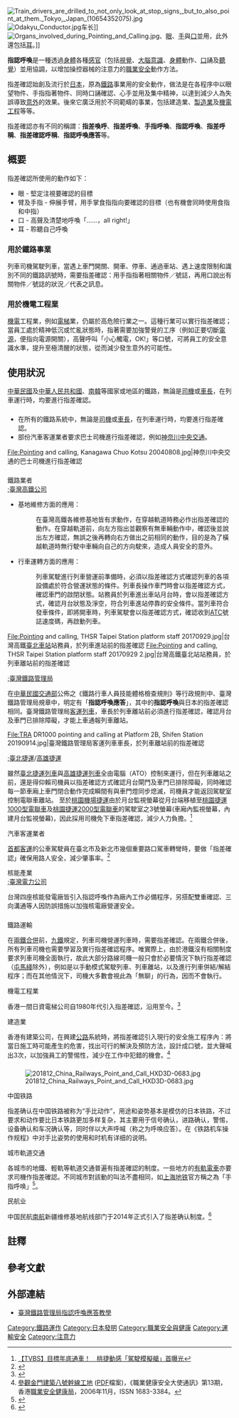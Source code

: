 {{globalize|area=东亚}}
{{Japanese
|japanese = 指差確認
|kana = しさかくにん / ゆびさしかくにん
|romaji = Shisa kakunin / Yubisashi kakunin
}}
[[File:Train_drivers_are_drilled_to_not_only_look_at_stop_signs,_but_to_also_point_at_them._Tokyo,_Japan_(10654352075).jpg|thumb]]
[[File:Odakyu_Conductor.jpg|thumb]]车长]]
[[File:Organs_involved_during_Pointing_and_Calling.jpg|thumb]]、[[眼|眼]]、[[手|手]]與[[口|口]]並用，此外還包括[[耳|耳]]。]]

'''指認呼喚'''是一種透過[[身體|身體]]各種[[感官|感官]]（包括[[視覺|視覺]]、[[大腦|大腦]][[意識|意識]]、[[身體|身體]]動作、[[口|口]]誦及[[聽覺|聽覺]]）並用協調，以增加操控器械的注意力的[[職業安全|職業安全]]動作方法。

指差確認始創及流行於[[日本|日本]]，原為[[鐵路|鐵路]]事業用的安全動作，做法是在各程序中以眼望物件、手指指著物件、同時口誦確認、心手並用及集中精神，以達到減少人為失誤導致[[意外|意外]]的效果。後來它廣泛用於不同範疇的事業，包括建造業、[[製造業|製造業]]及[[機電工程|機電工程]]等等。

指差確認亦有不同的稱謂：'''指差喚呼'''、'''指差呼喚'''、'''手指呼喚'''、'''指認呼喚'''、'''指差呼稱'''、'''指差確認呼稱'''、'''指認呼喚應答'''等。

==概要==
指差確認所使用的動作如下：

* 眼 - 堅定注視要確認的目標
* 臂及手指 - 伸展手臂，用手掌食指指向要確認的目標（也有機會同時使用食指和中指）
* 口 - 高聲及清楚地呼喚「……，all right!」{{NoteTag|在這裡[[日文|日文]]稱作「{{lang|ja|……よし！／オーライ！}}」（前者即是「正確！」的意思，後者為All Right的音譯），[[英語|英語]]則依[[臺灣鐵路管理局|臺鐵]]使用譯成「...all right!」。}}
* 耳 - 聆聽自己呼喚

===用於鐵路事業===
列車司機駕駛列車，當遇上車門開關、開車、停車、通過車站、遇上速度限制和識別不同的鐵路訊號時，需要指差確認：用手指指著相關物件／號誌，再用口說出有關物件／號誌的狀況／代表之訊息。

===用於機電工程業===
[[機械工程|機]][[電機工程學|電]]工程業，例如[[升降机|電梯]]業，仍屬於高危險行業之一。這種行業可以實行指差確認；當員工處於精神低沉或忙亂狀態時，指著需要加強警覺的工序（例如正要切斷[[電源|電源]]，便指向電源開關），高聲呼叫「小心觸電，OK!」等口號，可將員工的安全意識水準，提升至極清醒的狀態，從而減少發生意外的可能性。

==使用狀況==
[[中華民國|中華民國]]及[[中華人民共和國|中華人民共和國]]、[[南韓|南韓]]等國家或地區的鐵路，無論是[[司機|司機]]或[[車長|車長]]，在列車運行時，均要進行指差確認。

==={{JPN}}===
*在所有的鐵路系統中，無論是[[司機|司機]]或[[車長|車長]]，在列車運行時，均要進行指差確認。
*部份汽車客運業者要求巴士司機進行指差確認，例如[[神奈川中央交通|神奈川中央交通]]。
<gallery>
File:Pointing and calling, Kanagawa Chuo Kotsu 20040808.jpg|神奈川中央交通的巴士司機進行指差確認
</gallery>

==={{ROC-TW}}===
;鐵路業者
;;[[臺灣高鐵公司|臺灣高鐵公司]]
*基地維修方面的應用：
*:在臺灣高鐵各維修基地皆有求動作，在穿越軌道時務必作出指差確認的動作。在穿越軌道前，向左方指出並觀察有無車輛動作中，確認後並說出左方確認，無誤之後再轉向右方做出之前相同的動作，目的是為了橫越軌道時無行駛中車輛向自己的方向駛來，造成人員安全的意外。
*行車運轉方面的應用：
*:列車駕駛進行列車營運前準備時，必須以指差確認方式確認列車的各項設備處於符合營運狀態的條件。列車長操作車門時會以指差確認方式，確認車門的啟閉狀態。站務員於列車進出車站月台時，會以指差確認方式，確認月台狀態及淨空，符合列車進站停靠的安全條件。當列車符合發車條件，即將開車時，列車駕駛會以指差確認方式，確認收到[[列车自动控制系统|ATC]]號誌速度碼，再啟動列車。
<gallery>
File:Pointing and calling, THSR Taipei Station platform staff 20170929.jpg|台灣高鐵[[臺北車站|臺北車站]]站務員，於列車進站前的指差確認
File:Pointing and calling, THSR Taipei Station platform staff 20170929 2.jpg|台灣高鐵臺北站站務員，於列車離站前的指差確認
</gallery>

;;[[臺灣鐵路管理局|臺灣鐵路管理局]]
在[[中華民國交通部|中華民國交通部]]公佈之《鐵路行車人員技能體格檢查規則》等行政規則中、臺灣鐵路管理局規章中，明定有「'''指認呼喚應答'''」，其中的'''指認呼喚'''與日本的指差確認相同。臺灣鐵路管理局[[客運列車|客運列車]]，車長於列車離站前必須進行指差確認，確認月台及車門已排除障礙，才能上車通報列車離站。
<gallery>
File:TRA DR1000 pointing and calling at Platform 2B, Shifen Station 20190914.jpg|臺灣鐵路管理局客運列車車長，於列車離站前的指差確認
</gallery>

;;[[臺北捷運|臺北捷運]]/[[高雄捷運|高雄捷運]]
雖然[[臺北捷運列車|臺北捷運列車]]與[[高雄捷運列車|高雄捷運列車]]全由電腦（ATO）控制來運行，但在列車離站之前，還是得仰賴司機員以指差確認方式確認月台閘門及車門已排除障礙，同時確認每一節車廂上車門閉合動作完成瞬間有與車門燈同步熄滅，司機員才能返回駕駛室控制電聯車離站。
至於[[桃園機場捷運|桃園機場捷運]]由於月台監視螢幕從月台端移植至[[桃園捷運1000型電聯車|桃園捷運1000型電聯車]]及[[桃園捷運2000型電聯車|桃園捷運2000型電聯車]]的駕駛室之3號螢幕(車廂內監視螢幕，內建月台監視螢幕)，因此採用司機免下車指差確認，減少人力負擔。<ref>[https://www.youtube.com/watch?v=a0ILx03oVAQ&feature=youtu.be 【TVBS】目標年底通車！　桃捷動感「駕駛模擬艙」首曝光]</ref>

;汽車客運業者
[[首都客運|首都客運]]的公車駕駛員在臺北市及新北市幾個重要路口駕車轉彎時，要做「指差確認」確保用路人安全，減少肇事率。<ref>{{Cite web |url=https://www.youtube.com/watch?v=B17PngmwjgM |title=民視新聞:首都客運首創 駕駛要「指差確認」 |access-date=2014-11-05 |archive-date=2016-04-02 |archive-url=https://web.archive.org/web/20160402090811/https://www.youtube.com/watch?v=B17PngmwjgM |dead-url=no }}</ref>

;核能產業
;;[[臺灣電力公司|臺灣電力公司]]
台灣四座核能發電廠皆引入指認呼喚作為廠內工作必備程序，另搭配雙重確認、三向溝通等人因防誤措施以加強核電廠營運安全。

==={{HK}}===
;鐵路運輸
在[[兩鐵合併|兩鐵合併]]前，[[九鐵|九鐵]]規定，列車司機營運列車時，需要指差確認。在兩鐵合併後，所有列車司機也需要學習及實行指差確認程序。唯實際上，由於港鐵沒有相關制度要求列車司機全面執行，故此大部分路線司機一般只會於必要情況下執行指差確認（[[屯馬綫|屯馬綫]]除外），例如是以手動模式駕駛列車、列車離站，以及進行列車併結/解結程序；而在其他情況下，司機大多數會視此為「無聊」的行為，因而不會執行。
;機電工程業
香港一間日資電梯公司自1980年代引入指差確認，沿用至今。<ref>{{Cite web|url=http://www.oshc.org.hk/download/publishings/1/1700/20.pdf|title=指差呼稱在電梯業的推行|format=PDF|work=《綠十字》雙月刊|publisher=香港[[職業安全健康局|職業安全健康局]]|date=2004年9月/10月|access-date=2007-11-29|archive-date=2016-04-14|archive-url=https://web.archive.org/web/20160414181034/http://www.oshc.org.hk/download/publishings/1/1700/20.pdf|dead-url=yes}}</ref>

;建造業
香港有建築公司，在興建[[公路|公路]]系統時，將指差確認引入現行的安全施工程序內：將當日施工時可能產生的危害，找出可行的解決及預防方法，設計成口號，並大聲喊出3次，以加強員工的警惕性，減少在工作中犯錯的機會。<ref>[http://www.oshc.org.hk/others/bookshelf/CT186C.pdf 參觀金門建築八號幹線工地] {{Wayback|url=http://www.oshc.org.hk/others/bookshelf/CT186C.pdf |date=20160414181040 }}([[PDF|PDF]]檔案)，《職業健康安全大使通訊》第13期，香港[[職業安全健康局|職業安全健康局]]，2006年11月，ISSN 1683-3384。</ref>

==={{PRC}}===
[[File:201812_China_Railways_Point_and_Call_HXD3D-0683.jpg|thumb]]
;中国铁路
指差确认在中国铁路被称为“手比动作”，用途和姿势基本是模仿的日本铁路，不过要求和动作要比日本铁路更加多样复杂，其主要用于信号确认，进路确认，警惕，设备确认和车况确认等，同时伴以大声呼喊（称之为呼唤应答）。在《铁路机车操作规程》中对手比姿势的使用和时机有详细的说明。
;城市軌道交通
各城市的地鐵、輕軌等軌道交通普遍有指差確認的制度。一些地方的[[有軌電車|有軌電車]]亦要求司機作指差確認。不同城市對該動的叫法不盡相同，如[[上海地铁|上海地铁]]官方稱之為「手指呼唤」<ref>{{Cite web |url=http://www.shmetro.com/node78/node80/201008/con105210.htm |title=运营车、站标准化作业将在全网络推行 首次学习观摩活动8月6日举行 |publisher=上海地铁 |date=2010-08-10 |access-date=2015-11-03 |archive-date=2011-01-05 |archive-url=https://web.archive.org/web/20110105072131/http://www.shmetro.com/node78/node80/201008/con105210.htm |dead-url=no }}</ref>。
;民航业
中国民航[[中国南方航空|南航]]新疆维修基地航线部门于2014年正式引入了指差确认制度。<ref>{{Cite web|url=http://news.cnair.com/c/201407/56568.html |title=南航新疆机务：今天你“指”了吗？}}</ref>

==註釋==
{{NoteFoot}}

==參考文獻==
{{reflist}}

==外部連結==
*[https://www.youtube.com/watch?v=oUVu_VIQsFg 臺灣鐵路管理局指認呼喚應答教學] {{Wayback|url=https://www.youtube.com/watch?v=oUVu_VIQsFg |date=20201110010310 }}

[[Category:鐵路運作|Category:鐵路運作]]
[[Category:日本發明|Category:日本發明]]
[[Category:職業安全與健康|Category:職業安全與健康]]
[[Category:運輸安全|Category:運輸安全]]
[[Category:注意力|Category:注意力]]